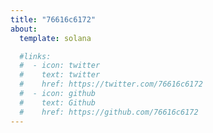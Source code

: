 ```yaml
---
title: "76616c6172"
about:
  template: solana

  #links:
  #  - icon: twitter
  #    text: twitter
  #    href: https://twitter.com/76616c6172
  #  - icon: github
  #    text: Github
  #    href: https://github.com/76616c6172
---
```


